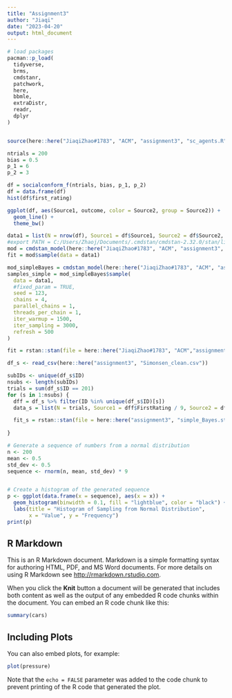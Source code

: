```yaml
---
title: "Assignment3"
author: "Jiaqi"
date: "2023-04-20"
output: html_document
---
```


```r
# load packages
pacman::p_load(
  tidyverse,
  brms,
  cmdstanr,
  patchwork,
  here,
  bbmle,
  extraDistr,
  readr,
  dplyr
)
```


```r

```


```r
source(here::here("JiaqiZhao#1783", "ACM", "assignment3", "sc_agents.R"))

ntrials = 200
bias = 0.5
p_1 = 6
p_2 = 3

df = socialconform_f(ntrials, bias, p_1, p_2)
df = data.frame(df)
hist(df$first_rating)

```

```r
ggplot(df, aes(Source1, outcome, color = Source2, group = Source2)) +
  geom_line() +
  theme_bw()
```
```r
data1 = list(N = nrow(df), Source1 = df$Source1, Source2 = df$Source2, second = df$second)
#export PATH = C:/Users/Zhaoj/Documents/.cmdstan/cmdstan-2.32.0/stan/lib/stan_math/lib/tbb:$PATH
mod = cmdstan_model(here::here("JiaqiZhao#1783", "ACM", "assignment3", "simple_Bayes.stan"))
fit = mod$sample(data = data1)


```
```r
mod_simpleBayes = cmdstan_model(here::here("JiaqiZhao#1783", "ACM", "assignment3", "simple_Bayes.stan"), cpp_options = list(stan_threads = TRUE), stanc_options = list("O1"))
samples_simple = mod_simpleBayes$sample(
  data = data1,
  #fixed_param = TRUE,
  seed = 123,
  chains = 4,
  parallel_chains = 1,
  threads_per_chain = 1,
  iter_warmup = 1500,
  iter_sampling = 3000,
  refresh = 500
)
```


```r
fit = rstan::stan(file = here::here("JiaqiZhao#1783", "ACM","assignment3", "simple_Bayes.stan"), data = data1)

```
```r
df_s <- read_csv(here::here("assignment3", "Simonsen_clean.csv"))

subIDs <- unique(df_s$ID)
nsubs <- length(subIDs)
trials = sum(df_s$ID == 201)
for (s in 1:nsubs) {
  dff = df_s %>% filter(ID %in% unique(df_s$ID)[s])
  data_s = list(N = trials, Source1 = dff$FirstRating / 9, Source2 = dff$GroupRating / 9, second = dff$SecondRating / 9)

  fit_s = rstan::stan(file = here::here("assignment3", "simple_Bayes.stan"), data = data_s)
  
}


```


```r
# Generate a sequence of numbers from a normal distribution
n <- 200
mean <- 0.5
std_dev <- 0.5
sequence <- rnorm(n, mean, std_dev) * 9


# Create a histogram of the generated sequence
p <- ggplot(data.frame(x = sequence), aes(x = x)) +
  geom_histogram(binwidth = 0.1, fill = "lightblue", color = "black") +
  labs(title = "Histogram of Sampling from Normal Distribution",
       x = "Value", y = "Frequency")
print(p)
```


## R Markdown

This is an R Markdown document. Markdown is a simple formatting syntax for authoring HTML, PDF, and MS Word documents. For more details on using R Markdown see <http://rmarkdown.rstudio.com>.

When you click the **Knit** button a document will be generated that includes both content as well as the output of any embedded R code chunks within the document. You can embed an R code chunk like this:

```r
summary(cars)
```

## Including Plots

You can also embed plots, for example:

```r
plot(pressure)
```

Note that the `echo = FALSE` parameter was added to the code chunk to prevent printing of the R code that generated the plot.
